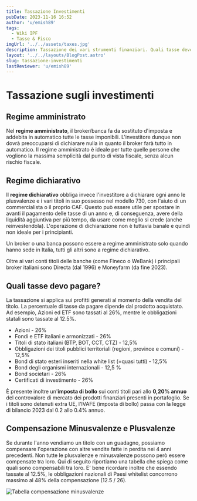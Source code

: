 ```yaml
---
title: Tassazione Investimenti
pubDate: 2023-11-16 16:52
author: 'u/emish89'
tags:
  - Wiki IPF
  - Tasse & Fisco
imgUrl: '../../assets/taxes.jpg'
description: Tassazione dei vari strumenti finanziari. Quali tasse devo pagare? Quali sono i regimi fiscali? Quali sono le differenze tra regime dichiarativo e amministrato?
layout: '../../layouts/BlogPost.astro'
slug: tassazione-investimenti
lastReviewer: 'u/emish89'
---
```


# Tassazione sugli investimenti

## **Regime amministrato**

Nel **regime amministrato**, il broker/banca fa da sostituto d'imposta e addebita in automatico tutte le tasse imponibili.
L'investitore dunque non dovrà preoccuparsi di dichiarare nulla in quanto il broker farà tutto in automatico.
Il regime amministrato è ideale per tutte quelle persone che vogliono la massima semplicità dal punto di vista fiscale, senza alcun rischio fiscale.

## **Regime dichiarativo**

Il **regime dichiarativo** obbliga invece l'investitore a dichiarare ogni anno le plusvalenze e i vari titoli in suo possesso nel modello 730,
con l'aiuto di un commercialista o il proprio CAF.
Questo può essere utile per spostare in avanti il pagamento delle tasse di un anno e,
di conseguenza, avere della liquidità aggiuntiva per più tempo, da usare come meglio si crede (anche reinvestendola).
L'operazione di dichiarazione non è tuttavia banale e quindi non ideale per i principianti.

Un broker o una banca possono essere a regime amministrato solo quando hanno sede in Italia, tutti gli altri sono a regime dichiarativo.

Oltre ai vari conti titoli delle banche (come Fineco o WeBank) i principali broker italiani sono Directa (dal 1996) e Moneyfarm (da fine 2023).

## **Quali tasse devo pagare?**

La tassazione si applica sui profitti generati al momento della vendita del titolo. La percentuale di tasse da pagare dipende dal prodotto acquistato.
Ad esempio, Azioni ed ETF sono tassati al 26%, mentre le obbligazioni statali sono tassate al 12.5%.

- Azioni - 26%
- Fondi e ETF italiani e armonizzati - 26%
- Titoli di stato italiani (BTP, BOT, CCT, CTZ) - 12,5%
- Obbligazioni dei titoli pubblici territoriali (regioni, province e comuni) - 12,5%
- Bond di stato esteri inseriti nella white list (=quasi tutti) - 12,5%
- Bond degli organismi internazionali - 12,5 %
- Bond societari - 26%
- Certificati di investimento - 26%

È presente inoltre un'**imposta di bollo** sui conti titoli pari allo **0,20% annuo** del controvalore di mercato dei prodotti finanziari presenti in portafoglio.
Se i titoli sono detenuti extra UE, l'IVAFE (imposta di bollo) passa con la legge di bilancio 2023 dal 0.2 allo 0.4% annuo.

## **Compensazione Minusvalenze e Plusvalenze**

Se durante l'anno vendiamo un titolo con un guadagno, possiamo compensare l'operazione con altre vendite fatte in perdita nei 4 anni precedenti.
Non tutte le plusvalenze e minusvalenze possono però essere compensate tra loro. Qui di seguito riportiamo una tabella che spiega come quali sono compensabili tra loro.
E' bene ricordare inoltre che essendo tassate al 12.5%, le obbligazioni nazionali di Paesi whitelist concorrono massimo al 48% della compensazione (12.5 / 26).

![Tabella compensazione minusvalenze](../../assets/minus.jpg)

